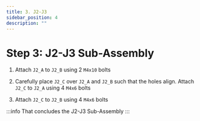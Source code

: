 ```yaml
---
title: 3. J2-J3
sidebar_position: 4
description: ""
---
```



# Step 3: J2-J3 Sub-Assembly

1. Attach `J2_A` to `J2_B` using 2 `M4x10` bolts
<AssemblyGuideImage src="j2-j3/step1.png" alt="step1" width="40%" />

2. Carefully place `J2_C` over `J2_A` and `J2_B` such that the holes align. Attach `J2_C` to `J2_A` using 4 `M4x6` bolts
<AssemblyGuideImage src="j2-j3/step2.png" alt="step2" width="40%" />

3. Attach `J2_C` to `J2_B` using 4 `M4x6` bolts
<AssemblyGuideImage src="j2-j3/step3.png" alt="step3" width="40%" />

:::info
That concludes the J2-J3 Sub-Assembly
<AssemblyGuideImage src="j2-j3/conclusion.png" alt="conclusion" width="40%" />
:::
